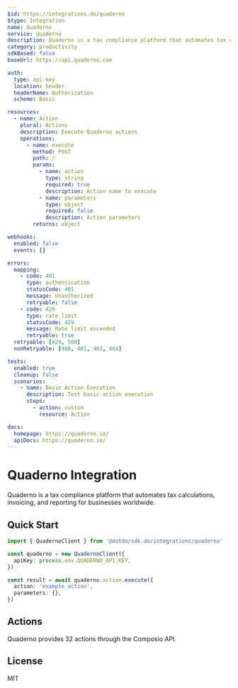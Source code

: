 ```yaml
---
$id: https://integrations.do/quaderno
$type: Integration
name: Quaderno
service: quaderno
description: Quaderno is a tax compliance platform that automates tax calculations, invoicing, and reporting for businesses worldwide.
category: productivity
sdkBased: false
baseUrl: https://api.quaderno.com

auth:
  type: api-key
  location: header
  headerName: Authorization
  scheme: Basic

resources:
  - name: Action
    plural: Actions
    description: Execute Quaderno actions
    operations:
      - name: execute
        method: POST
        path: /
        params:
          - name: action
            type: string
            required: true
            description: Action name to execute
          - name: parameters
            type: object
            required: false
            description: Action parameters
        returns: object

webhooks:
  enabled: false
  events: []

errors:
  mapping:
    - code: 401
      type: authentication
      statusCode: 401
      message: Unauthorized
      retryable: false
    - code: 429
      type: rate_limit
      statusCode: 429
      message: Rate limit exceeded
      retryable: true
  retryable: [429, 500]
  nonRetryable: [400, 401, 403, 404]

tests:
  enabled: true
  cleanup: false
  scenarios:
    - name: Basic Action Execution
      description: Test basic action execution
      steps:
        - action: custom
          resource: Action

docs:
  homepage: https://quaderno.io/
  apiDocs: https://quaderno.io/
---
```


# Quaderno Integration

Quaderno is a tax compliance platform that automates tax calculations, invoicing, and reporting for businesses worldwide.

## Quick Start

```typescript
import { QuadernoClient } from '@dotdo/sdk.do/integrations/quaderno'

const quaderno = new QuadernoClient({
  apiKey: process.env.QUADERNO_API_KEY,
})

const result = await quaderno.action.execute({
  action: 'example_action',
  parameters: {},
})
```

## Actions

Quaderno provides 32 actions through the Composio API.

## License

MIT
